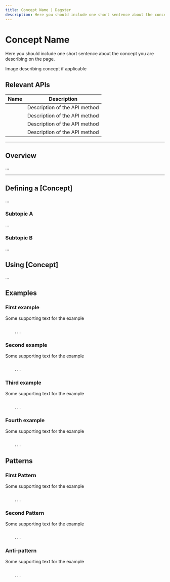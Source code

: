 ```yaml
---
title: Concept Name | Dagster
description: Here you should include one short sentence about the concept you are describing on the page.
---
```


# Concept Name

Here you should include one short sentence about the concept you are describing on the page.

<div className="w-full h-48 bg-gray-50 flex items-center justify-center">
  Image describing concept if applicable
</div>

## Relevant APIs

| Name                                                                    | Description                   |
| ----------------------------------------------------------------------- | ----------------------------- |
| <PyObject module="dagster" object="solid" displayText="@solid" />       | Description of the API method |
| <PyObject module="dagster" object="pipeline" displayText="@pipeline" /> | Description of the API method |
| <PyObject module="dagster" object="resource" displayText="@resource" /> | Description of the API method |
| <PyObject module="dagster" object="schedule" displayText="@schedule" /> | Description of the API method |

---

## Overview

<div className="w-full h-48 bg-gray-200 flex items-center justify-center">
  ...
</div>

---

## Defining a \[Concept]

<div className="w-full h-48 bg-gray-200 flex items-center justify-center">
  ...
</div>

### Subtopic A

<div className="w-full h-32 bg-gray-200 flex items-center justify-center">
  ...
</div>

### Subtopic B

<div className="w-full h-32 bg-gray-200 flex items-center justify-center">
  ...
</div>

## Using \[Concept]

<div className="w-full h-48 bg-gray-200 flex items-center justify-center">
  ...
</div>

## Examples

### First example

Some supporting text for the example

```python

    ...

```

### Second example

Some supporting text for the example

```python

    ...

```

### Third example

Some supporting text for the example

```python

    ...

```

### Fourth example

Some supporting text for the example

```python

    ...

```

## Patterns

### <Check/> First Pattern

Some supporting text for the example

```python

    ...

```

### <Check/> Second Pattern

Some supporting text for the example

```python

    ...

```

### <Cross/> Anti-pattern

Some supporting text for the example

```python

    ...

```
